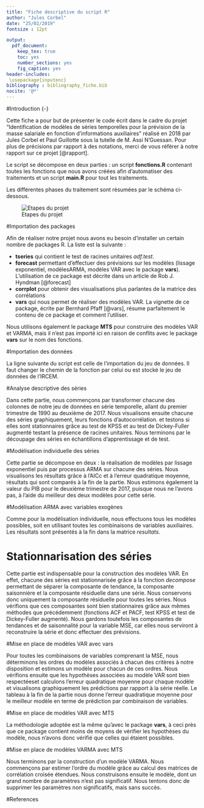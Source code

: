 ---
title: "Fiche descriptive du script R"
author: "Jules Corbel"
date: "25/02/2019"
fontsize : 12pt

output: 
  pdf_document:
    keep_tex: true
    toc: yes
    number_sections: yes 
    fig_caption: yes
header-includes:
 \usepackage{inputenc}
bibliography : bibliography_fiche.bib
nocite: '@*'
---

#Introduction {-}

Cette fiche a pour but de présenter le code écrit dans le cadre du projet "Identification de modèles de séries temporelles pour la prévision de la masse salariale en fonction d'informations auxiliaires" réalisé en 2018 par Jules Corbel et Paul Guillotte sous la tutelle de M. Assi N'Guessan. Pour plus de précisions par rapport à des notations, merci de vous référer à notre rapport sur ce projet [@rapport].

Le script se décompose en deux parties : un script **fonctions.R** contenant toutes les fonctions que nous avons créées afin d'automatiser des traitements et un script **main.R** pour tout les traitements.

Les différentes phases du traitement sont résumées par le schéma ci-dessous.

![Etapes du projet](figures/Schema_script.png)

#Importation des packages

Afin de réaliser notre projet nous avons eu besoin d'installer un certain nombre de packages R. La liste est la suivante : 

* **tseries** qui contient le test de racines unitaires *adf.test*.
* **forecast** permettant d'effectuer des prévisions sur les modèles (lissage exponentiel, modèlesARMA, modèles VAR avec le package **vars**). L'utilisation de ce package est décrite dans un article de Rob J. Hyndman [@forecast]
* **corrplot** pour obtenir des visualisations plus parlantes de la matrice des corrélations
* **vars** qui nous permet de réaliser des modèles VAR. La vignette de ce package, écrite par Bernhard Pfaff [@vars], résume parfaitement le contenu de ce package et comment l'utiliser.

Nous utilisons également le package **MTS** pour construire des modèles VAR et VARMA, mais il n'est pas importé ici en raison de conflits avec le package **vars** sur le nom des fonctions.

#Importation des données

La ligne suivante du script est celle de l'importation du jeu de données. Il faut changer le chemin de la fonction par celui ou est stocké le jeu de données de l'IRCEM.

#Analyse descriptive des séries

Dans cette partie, nous commençons par transformer chacune des colonnes de notre jeu de données en série temporelle, allant du premier trimestre de 1990 au deuxième de 2017. Nous visualisons ensuite chacune des séries graphiquement, leurs fonctions d'autocorrélation. et testons si elles sont stationnaires grâce au test de KPSS et au test de Dickey-Fuller augmenté testant la présence de racines unitaires. Nous terminons par le découpage des séries en échantillons d'apprentissage et de test.

#Modélisation individuelle des séries

Cette partie se décompose en deux : la réalisation de modèles par lissage exponentiel puis par processus ARMA sur chacune des séries. Nous visualisons les résultats grâce à l'AICc et à l'erreur quadratique moyenne, résultats qui sont comparés à la fin de la partie. Nous estimons également la valeur du PIB pour le deuxième trimestre de 2017, puisque nous ne l'avons pas, à l'aide du meilleur des deux modèles pour cette série.

#Modélisation ARMA avec variables exogènes

Comme pour la modélisation individuelle, nous effectuons tous les modèles possibles, soit en utilisant toutes les combinaisons de variables auxiliaires. Les résultats sont présentés à la fin dans la matrice *resultats*.

# Stationnarisation des séries

Cette partie est indispensable pour la construction des modèles VAR. En effet, chacune des séries est stationnarisée grâce à la fonction *decompose* permettant de séparer la composante de tendance, la composante saisonnière et la composante résiduelle dans une série. Nous conservons donc uniquement la composante résiduelle pour toutes les séries. Nous vérifions que ces composantes sont bien stationnaires grâce aux mêmes méthodes que précédemment (fonctions ACF et PACF, test KPSS et test de Dickey-Fuller augmenté). Nous gardons toutefois les composantes de tendances et de saisonnalité pour la variable MSE, car elles nous serviront à reconstruire la série et donc effectuer des prévisions.

#Mise en place de modèles VAR avec vars

Pour toutes les combinaisons de variables comprenant la MSE, nous déterminons les ordres du modèles associés à chacun des critères à notre disposition et estimons un modèle pour chacun de ces ordres. Nous vérifions ensuite que les hypothèses associées au modèle VAR sont bien respectéeset calculons l'erreur quadratique moyenne pour chaque modèle et visualisons graphiquement les prédictions par rapport à la série réelle. Le tableau à la fin de la partie nous donne l'erreur quadratique moyenne pour le meilleur modèle en terme de prédiction par combinaison de variables.

#Mise en place de modèles VAR avec MTS

La méthodologie adoptée est la même qu'avec le package **vars**, à ceci près que ce package contient moins de moyens de vérifier les hypothèses du modèle, nous n'avons donc vérifié que celles qui étaient possibles.

#Mise en place de modèles VARMA avec MTS

Nous terminons par la construction d'un modèle VARMA. Nous commençons par estimer l'ordre du modèle grâce au calcul des matrices de corrélation croisée étendues. Nous construisons ensuite le modèle, dont un grand nombre de paramètres n'est pas significatif. Nous tentons donc de supprimer les paramètres non significatifs, mais sans succès.

\newpage
#References